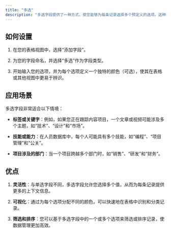```yaml
---
title: "多选"
description: "多选字段提供了一种方式，使您能够为每条记录选择多个预定义的选项。这种字段类型非常适用于那些可能需要赋予记录多个标签、分类或属性的场景。"
---
```


## 如何设置

1. 在您的表格视图中，选择“添加字段”。

2. 为您的字段命名，并选择“多选”作为字段类型。

3. 开始输入您的选项，并为每个选项定义一个独特的颜色（可选），使其在表格或其他视图中更易于辨识。

## 应用场景

多选字段非常适合以下情境：

* **标签或关键字**：例如，如果您正在跟踪内容项目，一个文章或视频可能涉及多个主题，如“技术”、“设计”和“市场”。

* **技能或能力**：在人员数据库中，每个人可能具有多个技能，如“编程”、“项目管理”和“公关”。

* **项目涉及的部门**：当一个项目跨越多个部门时，如“销售”、“研发”和“财务”。

## 优点

1. **灵活性**：与单选字段不同，多选字段允许您选择多个值，从而为每条记录提供更多的上下文信息。

2. **可视化**：通过为每个选项分配不同的颜色，可以快速地在表格中识别和分类记录。

3. **筛选和排序**：您可以基于多选字段中的一个或多个选项来筛选或排序记录，使数据管理更加高效。
